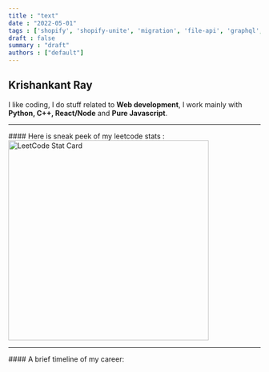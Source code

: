 ```yaml
---
title : "text"
date : "2022-05-01"
tags : ['shopify', 'shopify-unite', 'migration', 'file-api', 'graphql', 'nodejs']
draft : false
summary : "draft"
authors : ["default"]
---
```



## Krishankant Ray

I like coding, I do stuff related to **Web development**, I work mainly with **Python, C++, React/Node** and **Pure Javascript**.
<hr/>
#### Here is sneak peek of my leetcode stats :
<img alt="LeetCode Stat Card" src="https://apu5rh8gxk.execute-api.us-east-1.amazonaws.com/default/leetcode-stats?username=krishankantray&theme=dark" width="400"/>
<hr/>
#### A brief timeline of my career:

<Timeline />

